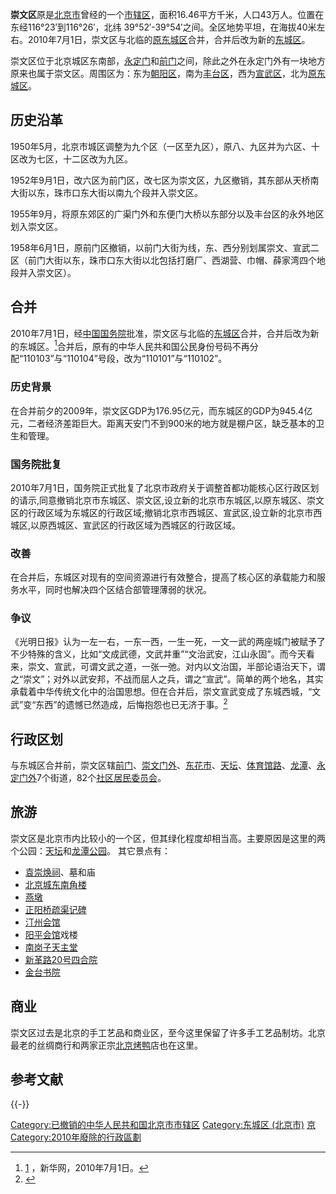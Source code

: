 {{Pathnav|北京市行政區劃|东城区 (北京市)}}
{{更新|time=2019-04-17T12:00:04+00:00}}
{{Infobox China County
|county          = 崇文區
|Photo           = Beijing Railway Station.jpg
|Photoname       = 北京站
|state           = [[北京市|北京市]]
|Belong          = [[北京市|北京市]]
|Types           = [[市轄區|市轄區]]
|dissolved       = 2010年7月1日
|area_total      = 16.52
|elevation       = 40
|population_total= 35.8
|post code       = 100061
|phone code      = 10
}}

'''崇文区'''原是[[北京市|北京市]]曾经的一个[[市辖区|市辖区]]，面积16.46平方千米，人口43万人。位置在东经116°23′到116°26′，北纬 39°52′-39°54′之间。全区地势平坦，在海拔40米左右。2010年7月1日，崇文区与北临的[[东城区_(1958–2010)|原东城区]]合并，合并后改为新的[[东城区_(北京市)|东城区]]。

崇文区位于北京城区东南部，[[永定门|永定门]]和[[前门|前门]]之间，除此之外在永定门外有一块地方原来也属于崇文区。周围区为：东为[[朝阳区_(北京市)|朝阳区]]，南为[[丰台区|丰台区]]，西为[[宣武区|宣武区]]，北为[[东城区_(1958–2010)|原东城区]]。

== 历史沿革 ==
1950年5月，北京市城区调整为九个区（一区至九区），原八、九区并为六区、十区改为七区，十二区改为九区。

1952年9月1日，改六区为前门区，改七区为崇文区，九区撤销，其东部从天桥南大街以东，珠市口东大街以南九个段并入崇文区。

1955年9月，将原东郊区的广渠门外和东便门大桥以东部分以及丰台区的永外地区划入崇文区。

1958年6月1日，原前门区撤销，以前门大街为线，东、西分别划属崇文、宣武二区（前门大街以东，珠市口东大街以北包括打磨厂、西湖营、巾帽、薛家湾四个地段并入崇文区）。

== 合并 ==

2010年7月1日，经[[中国国务院|中国国务院]]批准，崇文区与北临的[[东城区_(北京市)|东城区]]合并，合并后改为新的东城区。<ref>[http://news.xinhuanet.com/politics/2010-07/01/c_12287378.htm] {{Wayback|url=http://news.xinhuanet.com/politics/2010-07/01/c_12287378.htm |date=20111026153338 }}，新华网，2010年7月1日。</ref>合并后，原有的中华人民共和国公民身份号码不再分配“110103”与“110104”号段，改为“110101”与“110102”。

=== 历史背景 ===

在合并前夕的2009年，崇文区GDP为176.95亿元，而东城区的GDP为945.4亿元，二者经济差距巨大。距离天安门不到900米的地方就是棚户区，缺乏基本的卫生和管理。

=== 国务院批复 ===

2010年7月1日，国务院正式批复了北京市政府关于调整首都功能核心区行政区划的请示,同意撤销北京市东城区、崇文区,设立新的北京市东城区,以原东城区、崇文区的行政区域为东城区的行政区域;撤销北京市西城区、宣武区,设立新的北京市西城区,以原西城区、宣武区的行政区域为西城区的行政区域。

=== 改善 ===

在合并后，东城区对现有的空间资源进行有效整合，提高了核心区的承载能力和服务水平，同时也解决四个区结合部管理薄弱的状况。

=== 争议 ===

《光明日报》认为一左一右，一东一西，一生一死，一文一武的两座城门被赋予了不少特殊的含义，比如“文成武德，文武并重”“文治武安，江山永固”。而今天看来，崇文、宣武，可谓文武之道，一张一弛。对内以文治国，半部论语治天下，谓之“崇文”；对外以武安邦，不战而屈人之兵，谓之“宣武”。简单的两个地名，其实承载着中华传统文化中的治国思想。但在合并后，崇文宣武变成了东城西城，“文武”变“东西”的遗憾已然造成，后悔抱怨也已无济于事。<ref>{{Cite web |url=http://epaper.gmw.cn/gmrb/html/2015-05/27/nw.D110000gmrb_20150527_2-06.htm |title=存档副本 |access-date=2019-10-06 |archive-date=2020-12-06 |archive-url=https://web.archive.org/web/20201206152658/http://epaper.gmw.cn/gmrb/html/2015-05/27/nw.D110000gmrb_20150527_2-06.htm |dead-url=no }}</ref>

==行政区划==
与东城区合并前，崇文区辖[[前门街道|前门]]、[[崇文门外街道|崇文门外]]、[[东花市街道|东花市]]、[[天坛街道_(北京市)|天坛]]、[[体育馆路街道|体育馆路]]、[[龙潭街道_(北京市)|龙潭]]、[[永定门外街道|永定门外]]7个街道，82个[[社区|社区]][[居民委员会|居民委员会]]。

==旅游==
崇文区是北京市内比较小的一个区，但其绿化程度却相当高。主要原因是这里的两个公园：[[天坛|天坛]]和[[龙潭公园（北京）|龙潭公园]]。
其它景点有：
*[[袁崇焕祠|袁崇焕祠]]、墓和庙
*[[北京城东南角楼|北京城东南角楼]]
*[[燕墩|燕墩]] 
*[[正阳桥疏渠记碑|正阳桥疏渠记碑]]
*[[汀州会馆|汀州会馆]] 
*[[阳平会馆|阳平会馆]]戏楼
*[[南岗子天主堂|南岗子天主堂]] 
*[[新革路20号四合院|新革路20号四合院]]
*[[金台书院|金台书院]]

==商业==
崇文区过去是北京的手工艺品和商业区，至今这里保留了许多手工艺品制坊。北京最老的丝绸商行和两家正宗[[北京烤鸭|北京烤鸭]]店也在这里。

==参考文献==
{{Reflist}}

{{-}}
{{北京行政区划}}
{{中华人民共和国北京市已撤销县级行政区}}

[[Category:已撤销的中华人民共和国北京市市辖区|Category:已撤销的中华人民共和国北京市市辖区]]
[[Category:东城区_(北京市)|Category:东城区 (北京市)]]
[[Category:国家卫生城市|京]]
[[Category:2010年廢除的行政區劃|Category:2010年廢除的行政區劃]]